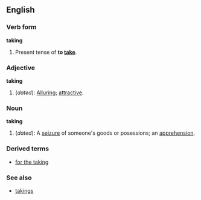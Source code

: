 ==English==
===Verb form===
'''taking'''

#Present tense of '''to [[take]]'''.

===Adjective===
'''taking'''

#(''dated''): [[Alluring]]; [[attractive]].

===Noun===
'''taking'''

#(''dated''): A [[seizure]] of someone's goods or posessions; an [[apprehension]].

===Derived terms===
*[[for the taking]]<!--as in "it's yours for the taking" or "it's there for the taking"-->

===See also===
*[[takings]]